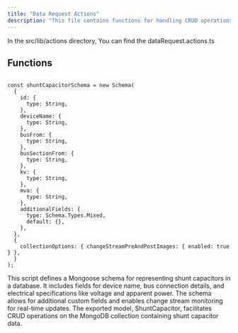 ```yaml
---
title: "Data Request Actions"
description: "This file contains functions for handling CRUD operations on data requests within a server application."
---
```


In the <Highlight>src/lib/actions</Highlight> directory, You can find the <Highlight>dataRequest.actions.ts</Highlight>

## Functions

```tsx:getAllDataRequests

const shuntCapacitorSchema = new Schema(
  {
    id: {
      type: String,
    },
    deviceName: {
      type: String,
    },
    busFrom: {
      type: String,
    },
    busSectionFrom: {
      type: String,
    },
    kv: {
      type: String,
    },
    mva: {
      type: String,
    },
    additionalFields: {
      type: Schema.Types.Mixed,
      default: {},
    },
  },
  {
    collectionOptions: { changeStreamPreAndPostImages: { enabled: true } },
  }
);
```
This script defines a Mongoose schema for representing shunt capacitors in a database. It includes fields for device name, bus connection details, and electrical specifications like voltage and apparent power. The schema allows for additional custom fields and enables change stream monitoring for real-time updates. The exported model, ShuntCapacitor, facilitates CRUD operations on the MongoDB collection containing shunt capacitor data.